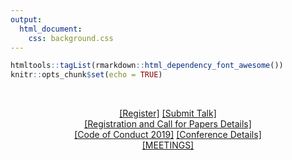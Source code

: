 ```yaml
---
output: 
  html_document:
    css: background.css
---
```


```r
htmltools::tagList(rmarkdown::html_dependency_font_awesome())
knitr::opts_chunk$set(echo = TRUE)
```


<center><a href='http://twitter.com/whyRconf'><i class='fa fa-twitter'></i></a>&nbsp;&nbsp;<a href='http://facebook.com/whyRconf/'><i class='fa fa-facebook'></i></a>&nbsp;&nbsp;<a href='https://github.com/WhyRFoundation'><i class='fa fa-github'></i></a>&nbsp;&nbsp;<br>

[[Register]](https://whyr.pl/2019/register/)
[[Submit Talk]](https://whyr.pl/2019/submit/) <br>
[[Registration and Call for Papers Details]](https://whyr.pl/2019/timeline_small.jpg) <br> 
[[Code of Conduct 2019]](https://whyr.pl/2019/coc/)
[[Conference Details]](https://whyr.pl/2019/onepager_small.jpg)<br>
[[MEETINGS]](https://whyr.pl/2019/premeetings.jpg)</center> 